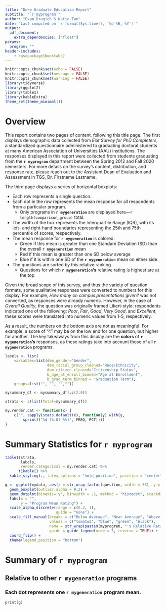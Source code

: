 ```yaml
---
title: "Duke Graduate Education Report"
subtitle: "`r myprogram`"
author: "Evan Dragich & Katie Tan"
date: "Last compiled on `r format(Sys.time(), '%d %B, %Y')`"
output:
  pdf_document:
    extra_dependencies: ["float"]
params:
  program: ""
header-includes:
    - \usepackage{booktabs}
---
```


```r
knitr::opts_chunk$set(echo = FALSE)
knitr::opts_chunk$set(message = FALSE)
knitr::opts_chunk$set(warning = FALSE)
library(tidyverse)
library(ggplot2)
library(table1)
library(kableExtra)
theme_set(theme_minimal())

```

# Overview
This report contains two pages of content, following this title page. The first displays demographic data collected from *Exit Survey for PhD Completers*, a standardized questionnaire administered to graduating doctoral students at many American Association of Universities (AAU) institutions. The responses displayed in this report were collected from students graduating from the **`r myprogram`** department between the Spring 2012 and Fall 2020 semesters. For more details on the survey's content, distribution, and response rate, please reach out to the Assistant Dean of Evaluation and Assessment in TGS, Dr. Firstname Lastname.

The third page displays a series of horizontal boxplots:

* Each row represents a single question. 
* Each dot in the row represents the mean response for all respondents from a particular program.
  + Only programs in **`r mygeneration`** are displayed here—`r length(comparison_group)` total.
* The width of the box represents the Interquartile Range (IQR), with its left- and right-hand boundaries representing the 25th and 75th percentile of scores, respectively.
* The mean response for **`r mygeneration`** is colored:
  + Green if this mean is greater than one Standard Deviation (SD) than the overall **`r mygeneration`** mean
  + Red if this mean is greater than one SD below average
  + Blue if it is within one SD of the **`r mygeneration`** mean on either side.
* The questions are sorted by this relative ranking
  + Questions for which **`r mygeneration`'s** relative rating is highest are at the top.

Given the broad scope of this survey, and thus the variety of question formats, some qualitative responses were converted to numbers for this display. For example, *How many on campus presentations given?* was not converted, as responses were already numeric. However, in the case of *Overall Quality*, the question was originally framed Likert-style: respondents indicated one of the following: *Poor*, *Fair*, *Good*, *Very Good*, and *Excellent*; these scores were translated into numeric values from 1-5, respectively.

As a result, the numbers on the bottom axis are not as meaningful. For example, a score of "4" may be on the low end for one question, but higher for another. The key takeaways from this display are the **colors** of **`r mygeneration`'s** responses, as these ratings take into account those of all **`r mygeneration`** programs.
\clearpage

```r
labels <- list(
    variables=list(dem_gender="Gender",
                   dem_racial_group_cleaned="Race/Ethnicity",
                   dem_citizen_cleaned="Citizenship Status",
                   b_age_at_enroll_binned="Age at Enrollment",
                   b_grad_term_binned = "Graduation Term"),
    groups=list("", "", "",""))

mysummary_df <- mysummary_df[,c(2:6)]

strata <- c(list(Total=mysummary_df))

my.render.cat <- function(x) {
    c("", sapply(stats.default(x), function(y) with(y,
        sprintf("%d (%.0f %%)", FREQ, PCT))))
}
```
# Summary Statistics for `r myprogram`
``` r
table1(strata, 
       labels,
       render.categorical = my.render.cat) %>%
      t1kable() %>%
  kable_styling(., latex_options = "hold_position", position = "center")

```

```r
g <- ggplot(mydata, aes(x = str_wrap_factor(question, width = 58), y = score)) +
  geom_boxplot(outlier.alpha = 0.2) +
  geom_dotplot(binaxis='y', binwidth = .1, method = "histodot", stackdir='center', aes(alpha = highlight,fill = extreme)) +
  labs(x = "",
       y = "Program Mean Rating") + 
  scale_alpha_discrete(range = c(0.2, 1),
                       guide = "none") +
  scale_fill_manual(breaks = c("Below Average", "Near Average", "Above Average"),
                    values = c("tomato3", "blue", "green", "black"),
                    name = str_wrap(paste0(myprogram, "'s Relative Rating"), width = 30),
                    guide = guide_legend(nrow = 3, reverse = TRUE)) +
  coord_flip() +
  theme(legend.position = "bottom")
```
# Summary of `r myprogram`
## Relative to other `r mygeneration` programs
### Each dot represents one `r mygeneration` program mean.
``` r
print(g)
```